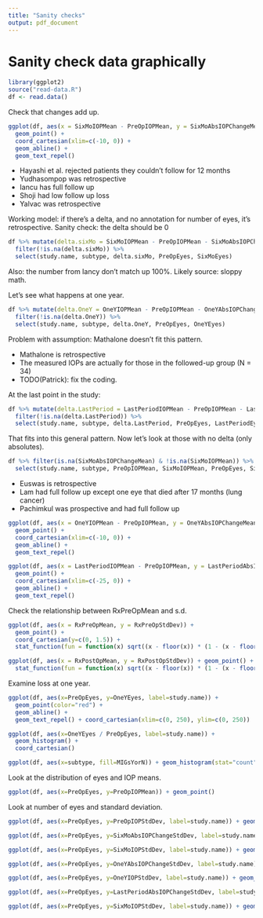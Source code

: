 ```yaml
---
title: "Sanity checks"
output: pdf_document
---
```


# Sanity check data graphically

```r
library(ggplot2)
source("read-data.R")
df <- read.data()
```

Check that changes add up.

```r
ggplot(df, aes(x = SixMoIOPMean - PreOpIOPMean, y = SixMoAbsIOPChangeMean, label = study.name)) + 
  geom_point() + 
  coord_cartesian(xlim=c(-10, 0)) + 
  geom_abline() + 
  geom_text_repel()
```
 * Hayashi et al. rejected patients they couldn't follow for 12 months
 * Yudhasompop was retrospective
 * Iancu has full follow up
 * Shoji had low follow up loss
 * Yalvac was retrospective
 
Working model: if there's a delta, and no annotation for number of eyes, it's retrospective.
Sanity check: the delta should be 0

```r
df %>% mutate(delta.sixMo = SixMoIOPMean - PreOpIOPMean - SixMoAbsIOPChangeMean) %>% 
  filter(!is.na(delta.sixMo)) %>%
  select(study.name, subtype, delta.sixMo, PreOpEyes, SixMoEyes)
```

Also: the number from Iancy don't match up 100%. Likely source: sloppy math.

Let's see what happens at one year.

```r
df %>% mutate(delta.OneY = OneYIOPMean - PreOpIOPMean - OneYAbsIOPChangeMean) %>% 
  filter(!is.na(delta.OneY)) %>%
  select(study.name, subtype, delta.OneY, PreOpEyes, OneYEyes)
```

Problem with assumption: Mathalone doesn't fit this pattern.

 * Mathalone is retrospective
 * The measured IOPs are actually for those in the followed-up group (N = 34)
 * TODO(Patrick): fix the coding.

At the last point in the study:

```r
df %>% mutate(delta.LastPeriod = LastPeriodIOPMean - PreOpIOPMean - LastPeriodAbsIOPChangeMean) %>% 
  filter(!is.na(delta.LastPeriod)) %>%
  select(study.name, subtype, delta.LastPeriod, PreOpEyes, LastPeriodEyes)
```

That fits into this general pattern. Now let's look at those with no delta (only absolutes).

```r
df %>% filter(is.na(SixMoAbsIOPChangeMean) & !is.na(SixMoIOPMean)) %>%
  select(study.name, subtype, PreOpIOPMean, SixMoIOPMean, PreOpEyes, SixMoEyes)
```

 * Euswas is retrospective
 * Lam had full follow up except one eye that died after 17 months (lung cancer)
 * Pachimkul was prospective and had full follow up

```r
ggplot(df, aes(x = OneYIOPMean - PreOpIOPMean, y = OneYAbsIOPChangeMean, label = study.name)) + 
  geom_point() + 
  coord_cartesian(xlim=c(-10, 0)) + 
  geom_abline() + 
  geom_text_repel()
```

```r
ggplot(df, aes(x = LastPeriodIOPMean - PreOpIOPMean, y = LastPeriodAbsIOPChangeMean, label = study.name)) + 
  geom_point() + 
  coord_cartesian(xlim=c(-25, 0)) + 
  geom_abline() + 
  geom_text_repel()
```


Check the relationship between RxPreOpMean and s.d.
```r
ggplot(df, aes(x = RxPreOpMean, y = RxPreOpStdDev)) + 
  geom_point() + 
  coord_cartesian(y=c(0, 1.5)) + 
  stat_function(fun = function(x) sqrt((x - floor(x)) * (1 - (x - floor(x)))), color="gray70")
```

```r
ggplot(df, aes(x = RxPostOpMean, y = RxPostOpStdDev)) + geom_point() + 
  stat_function(fun = function(x) sqrt((x - floor(x)) * (1 - (x - floor(x)))), color="gray70")
```

Examine loss at one year.

```r
ggplot(df, aes(x=PreOpEyes, y=OneYEyes, label=study.name)) + 
  geom_point(color="red") + 
  geom_abline() + 
  geom_text_repel() + coord_cartesian(xlim=c(0, 250), ylim=c(0, 250))
```

```r
ggplot(df, aes(x=OneYEyes / PreOpEyes, label=study.name)) + 
  geom_histogram() + 
  coord_cartesian()
```

```r
ggplot(df, aes(x=subtype, fill=MIGsYorN)) + geom_histogram(stat="count", position = 'dodge')
```

Look at the distribution of eyes and IOP means. 

```r
ggplot(df, aes(x=PreOpEyes, y=PreOpIOPMean)) + geom_point()
```

Look at number of eyes and standard deviation.

```r
ggplot(df, aes(x=PreOpEyes, y=PreOpIOPStdDev, label=study.name)) + geom_point(color="red") + geom_text_repel(nudge_x = 5)
```

```r
ggplot(df, aes(x=PreOpEyes, y=SixMoAbsIOPChangeStdDev, label=study.name)) + geom_point(color="red") + geom_text_repel(nudge_x = 5)
```

```r
ggplot(df, aes(x=PreOpEyes, y=SixMoIOPStdDev, label=study.name)) + geom_point(color="red") + geom_text_repel(nudge_x = 5)
```

```r
ggplot(df, aes(x=PreOpEyes, y=OneYAbsIOPChangeStdDev, label=study.name)) + geom_point(color="red") + geom_text_repel(nudge_x = 5)
```

```r
ggplot(df, aes(x=PreOpEyes, y=OneYIOPStdDev, label=study.name)) + geom_point(color="red") + geom_text_repel(nudge_x = 5)
```

```r
ggplot(df, aes(x=PreOpEyes, y=LastPeriodAbsIOPChangeStdDev, label=study.name)) + geom_point(color="red") + geom_text_repel(nudge_x = 5)
```

```r
ggplot(df, aes(x=PreOpEyes, y=SixMoIOPStdDev, label=study.name)) + geom_point(color="red") + geom_text_repel(nudge_x = 5)
```

